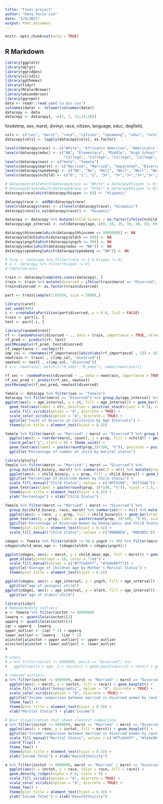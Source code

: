 ---
title: "final project"
author: "Hana Yerin Lim"
date: "3/9/2021"
output: html_document
---

```{r setup, include=FALSE}
knitr::opts_chunk$set(echo = TRUE)
```

## R Markdown

```{r, message=FALSE, warning=FALSE}
library(ggplot2)
library(dplyr)
library(ggridges)
library(viridis)
library(ggthemes)
library(tidyr)
library(RColorBrewer)
library(wesanderson)
library(ggrepel)
data <- readr::read_csv("ca_div.csv")
colnames(data) <- tolower(colnames(data))
datacopy <- data
datacopy <- datacopy[, -c(1, 2, 12,14,18)]
```

foodstmp, sex, marst, divinyr, race, citizen, language, educ, degfield,
```{r}
cols <- c("sex", "marst", "race", "citizen", "speakeng", "educ", "nchild")
datacopy[cols] <- lapply(datacopy[cols], as.factor)

levels(datacopy$race) <- c("White", "African\n American", "American\n Indian", "Asian/Pacific\n Islander", "Asian/Pacific\n Islander","Asian/Pacific\n Islander", "Other", "Multiracial", "Multiracial")
levels(datacopy$educ) <- c("NA", "Elementary", "Middle", "High School", "High School","High School","High School",
                           "College", "College", "College", "College", "Graduate")
levels(datacopy$sex) <- c("male", "female")
levels(datacopy$marst) <- c("Married", "Married", "Separated", "Divorced", "Widowed", "Single")
levels(datacopy$speakeng) <- c("NA", "No", "Well", "Well", "Well", "Well", "No")
levels(datacopy$nchild) <- c("0", "1", "2", "3+", "3+","3+","3+","3+","3+","3+")

# datacopy$race[which(datacopy$race == "White" & datacopy$hispan != 0)] <- "Hispanic"
# datacopy$race[which(datacopy$race == "Other" & datacopy$hispan != 0)] <- "Hispanic"
datacopy$race[which(datacopy$hispan != 0)] <- "Hispanic"

datacopy$race <- addNA(datacopy$race)
levels(datacopy$race) <- c(levels(datacopy$race), "Hispanic")
datacopy$race[is.na(datacopy$race)] <- "Hispanic"

datacopy <- datacopy %>% mutate(child_binary = as.factor(ifelse(nchild == 0, "No Child", "Has Child"))) 
datacopy$age_interval <- cut(datacopy$age, c(0, 19, 29, 39, 49, 59, 69, 79, 89, 99), labels = c("10s", "20s", "30s", "40s", "50s", "60s", "70s", "80s", "90s"), include.lowest = TRUE)

datacopy$hhincome[which(datacopy$hhincome == 9999999)] <- NA
datacopy$eldch[which(datacopy$eldch == 99)] <- NA 
datacopy$yngch[which(datacopy$yngch == 99)] <- NA 
datacopy$educ[which(datacopy$educ == "NA")] <- NA 
datacopy$speakeng[which(datacopy$speakeng == "NA")] <- NA 

# hisp <- datacopy %>% filter(race == 1 & hispan != 0)
# a <- datacopy %>% filter(hispan != 0)
# table(a$race)

train <- datacopy[complete.cases(datacopy), ]
train <- train %>% mutate(divorced = ifelse(train$marst == "Divorced", 1, 0))
train$divorced <- as.factor(train$divorced)

part <- train[sample(1:87659, size = 5000),]
```

```{r}
library(caret)
set.seed(999)
i <- createDataPartition(part$divorced, p = 0.8, list = FALSE)
train <- part[i, ]
test <- part[-i, ]

library(randomForest)
rf <- randomForest(divorced ~ ., data = train, importance = TRUE, ntree = 2000, mtry = sqrt(ncol(train)), proximity = TRUE) 
rf_pred <- predict(rf, test)
postResample(rf_pred, test$divorced)
rf_importance <- varImp(rf)
imp_col <- rownames(rf_importance)[which(abs(rf_importance[ , 1]) > 10)]
newtrain <- train[ , c(imp_col, "divorced")]
newtest <- test[ , c(imp_col, "divorced")]
# a <- newtrain[,-match(c("R_odds","B_odds"), names(newtrain))]

rf_sec <- randomForest(divorced ~ ., data = newtrain, importance = TRUE, ntree = 2000, mtry = sqrt(ncol(newtrain)), proximity = TRUE) 
rf_sec_pred <- predict(rf_sec, newtest)
postResample(rf_sec_pred, newtest$divorced)
```



```{r}
female <- datacopy %>% filter(sex == "female")
datacopy %>% filter(marst == "Divorced") %>% group_by(age_interval) %>% summarise(ct = n()) %>% 
ggplot(aes(x = age_interval, y = ct, fill = age_interval)) + geom_bar(stat = "identity") + 
  geom_text(aes(label = ct), position = position_stack(vjust = 0.5), color = "gray") +
  scale_fill_viridis(option = "A", discrete = TRUE) +
  scale_color_viridis(option = "A", discrete = TRUE) +
  ggtitle("Count of Divorce in California by Age Intervals") + 
  theme(plot.title = element_text(hjust = 0.5))
```

```{r}
female %>% filter(marst == "Married" | marst == "Divorced") %>% group_by(marst, nchild) %>% summarise(count = n()) %>% mutate(prop = count / sum(count)) %>% 
  ggplot(aes(x = reorder(marst, count), y = prop, fill = nchild)) + geom_bar(stat = "identity", color = "white") +
  coord_polar("y", start = 0) + theme_void() +
  geom_text(aes(label = paste(round(prop,3)*100, "%")), position = position_stack(vjust = 0.5)) + 
  ggtitle("Percentage of number of child by marital status")
```


```{r, message=FALSE, warning=FALSE}
library(plotly)
female %>% filter(marst == "Married" | marst == "Divorced") %>% 
  group_by(child_binary, marst) %>% summarise(ct = n()) %>% mutate(prop = ct / sum(ct)) %>% filter(marst == "Divorced") %>% 
  ggplot(aes(x = child_binary, y = prop, fill = child_binary)) + geom_bar(stat = "identity", color = "white") + 
  ggtitle("Percentage of Divorced Women by Child Status") +
  scale_fill_manual("Child Status", values = c("#FFD100", "#2774AE")) + 
  geom_text(aes(label = paste(round(prop, 3)*100, "%")), vjust = 1.5, color = c("Black", "White"), fontface = 2) + 
  theme(plot.title = element_text(hjust = 0.5)) +
  ylab("Percentage") + xlab("Child Status")

female %>% filter(marst == "Married" | marst == "Divorced") %>% 
  group_by(child_binary, race, marst) %>% summarise(ct = n()) %>% mutate(prop = ct / sum(ct))  %>%  filter(marst == "Divorced") %>% 
  ggplot(aes(x = race, y = prop, fill = child_binary)) + geom_bar(stat = "identity", color = "white", position = "dodge") + theme_few() + 
  geom_text(aes(y = prop, label = paste(round(prop, 3)*100, "%")), size=3.2, position = position_dodge(width = 1), colour="black", vjust = -0.3) +
  ggtitle("Percentage of Divorced Women by Demographic and Child Status") + 
  theme(plot.title = element_text(hjust = 0.5)) + 
  scale_fill_manual("Child Status", values = c("#8BB8E8", "#003B5C")) + ylab("Percentage") + xlab("Race/Ethnicity")
```

```{r}
cdages <- female %>% filter(eldch != 99 & yngch != 99) %>% filter(marst == "Married" | marst == "Divorced")
cdages$child_mean_age <- (cdages$eldch + cdages$yngch)/2

ggplot(cdages, aes(x = marst, y = child_mean_age, fill = marst)) + geom_boxplot() + geom_jitter(width = 0.1, alpha = 0.01) + coord_flip() +
  geom_hline(yintercept = 18, color = "red") +
  scale_fill_manual(values = c("#f7cb44ff", "#7e4e90ff")) + 
  ggtitle("Average of Children Age by Mother's Marital Status") + 
  theme(plot.title = element_text(hjust = 0.5))
```

```{r}
ggplot(cdages, aes(x = age_interval, y = yngch, fill = age_interval)) + geom_boxplot() + geom_jitter(width = 0.1, alpha = 0.01) + coord_flip() + geom_hline(yintercept = 18, color = "red") +
  ggtitle("age of youngest child")
ggplot(cdages, aes(x = age_interval, y = eldch, fill = age_interval)) + geom_boxplot() + geom_jitter(width = 0.1, alpha = 0.01) + coord_flip() + geom_hline(yintercept = 18, color = "red") +
  ggtitle("age of oldest child") 
```

```{r}
library(tidyr)
# Remove/modify outliers 
a <- female %>% filter(inctot != 9999999)
lowerq <- quantile(a$inctot)[2]
upperq <- quantile(a$inctot)[4]
iqr = upperq - lowerq
upper_outlier <- (iqr * 2) + upperq
lower_outlier <- lowerq - (iqr * 2)
a$inctot[a$inctot > upper_outlier] <- upper_outlier
a$inctot[a$inctot < lower_outlier] <- lower_outlier
a

# Loess
# a %>% filter(inctot != 9999999, marst == "Divorced") %>% 
#   ggplot(aes(x = age, y = inctot)) + geom_point(aes(col = race)) + geom_smooth(method = "loess", se = F)

# removed outliers 
a %>% filter(inctot != 9999999, marst == "Married" | marst == "Divorced") %>%
  ggplot(aes(x = marst, y = inctot, fill = race)) + geom_boxplot() + 
  scale_fill_viridis("Demographic", option = "A", discrete = TRUE) +
  scale_color_viridis(option = "A", discrete = TRUE) + 
  ggtitle("Income comparison between married vs divorced women by race") +
  theme_few() + 
  theme(plot.title = element_text(hjust = 0.5)) +
  xlab("Marital Status") + ylab("Income")

# Best Visualization that shows clearest comparison
a %>% filter(inctot != 9999999, marst == "Married" | marst == "Divorced") %>%
  ggplot(aes(x = race, y = inctot, fill = marst)) + geom_boxplot() + 
  ggtitle("Income comparison between married vs divorced women by race") +
  scale_fill_manual("Marital Status", values = c("#f7cb44ff", "#7e4e90ff")) + 
  coord_flip() +
  theme_few() + 
  theme(plot.title = element_text(hjust = 0.5)) +
  ylab("Income Total") + xlab("Race/Ethnicity")

a %>% filter(inctot != 9999999, marst == "Married" | marst == "Divorced") %>% 
  ggplot(aes(x = inctot, y = race, color = race, fill = race)) +
  geom_density_ridges(alpha = 0.8, scale = 5) +
  scale_fill_viridis(option = "A", discrete = TRUE) +
  scale_color_viridis(option = "A", discrete = TRUE) + 
  theme_few() +
  theme(plot.title = element_text(hjust = 0.5)) +
  ylab("Income Total") + xlab("Race/Ethnicity")
```


